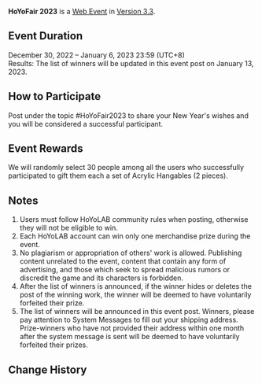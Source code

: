 {{Event
|name              = HoYoFair 2023
|image             = HoYoFair 2023.png
|type              = Web
|type2             = Submission
|time_known        = yes
|time_start        = 2022-12-30 12:00:00
|time_start_offset = GMT+8
|time_end          = 2023-01-06 23:59:59
|time_end_offset   = GMT+8
|link              = https://www.hoyolab.com/article/14668149
|link2             = https://act.hoyolab.com/ys/event/hoyofair202212-m5d1mk/index.html
|link2name         = Event Page
}}
{{Description|Hello, everyone!<br />The HoYoFair New Year 2023: Genshin Impact Fan Art Special Program broadcast has come to an end~ Did you like it? <br />Would you also like to have the opportunity to get your wishes fulfilled by Tubby like the Traveler?<br />As the new year approaches, if you could ask Tubby to make your wish come true, what would you wish for?<br />Take part in the event and share your wishes now!}}
'''HoYoFair 2023''' is a [[Web Event]] in [[Version 3.3]].

==Event Duration==
December 30, 2022 – January 6, 2023 23:59 (UTC+8)<br />
Results: The list of winners will be updated in this event post on January 13, 2023.

==How to Participate==
Post under the topic #HoYoFair2023 to share your New Year's wishes and you will be considered a successful participant.

==Event Rewards==
We will randomly select 30 people among all the users who successfully participated to gift them each a set of Acrylic Hangables (2 pieces).

==Notes==
# Users must follow HoYoLAB community rules when posting, otherwise they will not be eligible to win.
# Each HoYoLAB account can win only one merchandise prize during the event.
# No plagiarism or appropriation of others' work is allowed. Publishing content unrelated to the event, content that contain any form of advertising, and those which seek to spread malicious rumors or discredit the game and its characters is forbidden.
# After the list of winners is announced, if the winner hides or deletes the post of the winning work, the winner will be deemed to have voluntarily forfeited their prize.
# The list of winners will be announced in this event post. Winners, please pay attention to System Messages to fill out your shipping address. Prize-winners who have not provided their address within one month after the system message is sent will be deemed to have voluntarily forfeited their prizes.

==Change History==
{{Change History|3.3}}